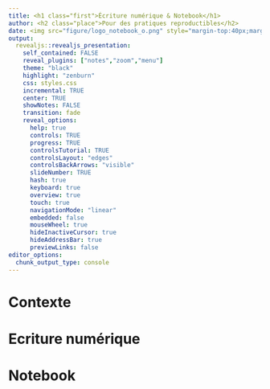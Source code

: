 ```yaml
---
title: <h1 class="first">Écriture numérique & Notebook</h1>
author: <h2 class="place">Pour des pratiques reproductibles</h2>
date: <img src="figure/logo_notebook_o.png" style="margin-top:40px;margin-bottom:10px;" width="600"/><h2 class="place2"><i>Journées annuelles du réseau Mate-SHS, 16 mai 2022</i></h2><p class="name">Timothée Giraud (RIATE, CNRS)</br>Hugues Pecout (CIST, CNRS)</p><img src="figure/riate.png" width="115" style="float:left;margin-top:30px;"/><img src="figure/cnrs.png" width="70" style="float:center"/><img src="figure/cist-logo-bleu_sur_blanc.png" style="float:right" width="70"/>
output: 
  revealjs::revealjs_presentation:
    self_contained: FALSE
    reveal_plugins: ["notes","zoom","menu"]
    theme: "black"
    highlight: "zenburn"
    css: styles.css
    incremental: TRUE
    center: TRUE	
    showNotes: FALSE
    transition: fade
    reveal_options:
      help: true
      controls: TRUE
      progress: TRUE
      controlsTutorial: TRUE
      controlsLayout: "edges"
      controlsBackArrows: "visible"
      slideNumber: TRUE
      hash: true
      keyboard: true
      overview: true
      touch: true
      navigationMode: "linear"
      embedded: false
      mouseWheel: true
      hideInactiveCursor: true
      hideAddressBar: true
      previewLinks: false
editor_options: 
  chunk_output_type: console
---
```



# Contexte

# Ecriture numérique

# Notebook


